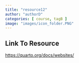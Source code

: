 ```yaml
---
title: "resource12"
author: "authorD"
categories: [ course, tagB ]
image: "images/icon_folder.PNG"
---
```


## Link To Resource

<a target="_blank" href="https://quarto.org/docs/websites/">https://quarto.org/docs/websites/</a>
